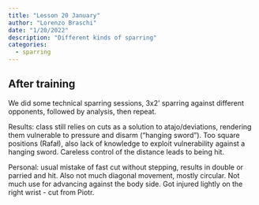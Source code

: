 ```yaml
---
title: "Lesson 20 January"
author: "Lorenzo Braschi"
date: "1/20/2022"
description: "Different kinds of sparring"
categories: 
  - sparring
---
```



## After training

We did some technical sparring sessions, 3x2' sparring against different opponents, followed by analysis, then repeat.

Results: class still relies on cuts as a solution to atajo/deviations, rendering them vulnerable to pressure and disarm ("hanging sword"). Too square positions (Rafał), also lack of knowledge to exploit vulnerability against a hanging sword. Careless control of the distance leads to being hit.

Personal: usual mistake of fast cut without stepping, results in double or parried and hit. Also not much diagonal movement, mostly circular. Not much use for advancing against the body side. Got injured lightly on the right wrist - cut from Piotr.
